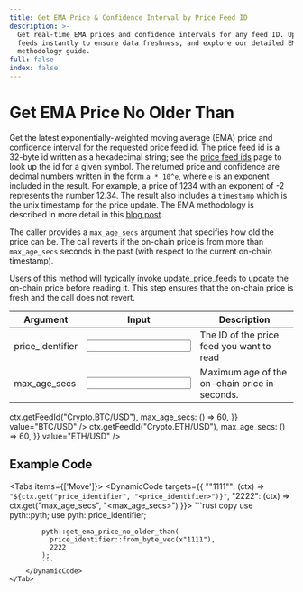 ```yaml
---
title: Get EMA Price & Confidence Interval by Price Feed ID
description: >-
  Get real-time EMA prices and confidence intervals for any feed ID. Update
  feeds instantly to ensure data freshness, and explore our detailed EMA
  methodology guide.
full: false
index: false
---
```


# Get EMA Price No Older Than

Get the latest exponentially-weighted moving average (EMA) price and confidence interval for the requested price feed id.
The price feed id is a 32-byte id written as a hexadecimal string; see the [price feed ids](https://pyth.network/developers/price-feed-ids) page to look up the id for a given symbol.
The returned price and confidence are decimal numbers written in the form `a * 10^e`, where `e` is an exponent included in the result.
For example, a price of 1234 with an exponent of -2 represents the number 12.34.
The result also includes a `timestamp` which is the unix timestamp for the price update.
The EMA methodology is described in more detail in this [blog post](https://pythnetwork.medium.com/whats-in-a-name-302a03e6c3e1).

The caller provides a `max_age_secs` argument that specifies how old the price can be.
The call reverts if the on-chain price is from more than `max_age_secs` seconds in the past (with respect to the current on-chain timestamp).

Users of this method will typically invoke [update_price_feeds](update-price-feeds) to update the on-chain price before
reading it. This step ensures that the on-chain price is fresh and the call does not revert.

<div className="mt-6 overflow-x-auto">

| Argument                                               | Input                                                     | Description                                   |
| ------------------------------------------------------ | --------------------------------------------------------- | --------------------------------------------- |
| <Arg required={true} type="hex">price_identifier</Arg> | <Input id="price_identifier" format={InputFormats.Hex} /> | The ID of the price feed you want to read     |
| <Arg required={true} type="int">max_age_secs</Arg>     | <Input id="max_age_secs" />                               | Maximum age of the on-chain price in seconds. |

</div>

<Examples>
  <Example
    keyValues={{
      price_identifier: (ctx) => ctx.getFeedId("Crypto.BTC/USD"),
      max_age_secs: () => 60,
    }}
    value="BTC/USD"
  />
  <Example
    keyValues={{
      price_identifier: (ctx) => ctx.getFeedId("Crypto.ETH/USD"),
      max_age_secs: () => 60,
    }}
    value="ETH/USD"
  />
</Examples>

## Example Code

<Tabs items={['Move']}>
    <Tab>
        <DynamicCode targets={{
            "\"1111\"": (ctx) => `"${ctx.get("price_identifier", "<price_identifier>")}"`,
            "2222": (ctx) => ctx.get("max_age_secs", "<max_age_secs>")
        }}>
            ```rust copy
            use pyth::pyth;
            use pyth::price_identifier;

            pyth::get_ema_price_no_older_than(
              price_identifier::from_byte_vec(x"1111"),
              2222
            );
            ```
        </DynamicCode>
    </Tab>

</Tabs>
